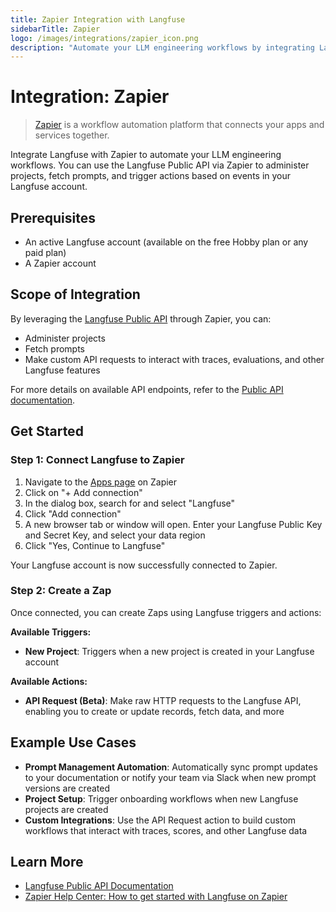 ```yaml
---
title: Zapier Integration with Langfuse
sidebarTitle: Zapier
logo: /images/integrations/zapier_icon.png
description: "Automate your LLM engineering workflows by integrating Langfuse with Zapier. Use the Langfuse Public API to administer projects and fetch prompts."
---
```


# Integration: Zapier

> [Zapier](https://zapier.com/) is a workflow automation platform that connects your apps and services together.

Integrate Langfuse with Zapier to automate your LLM engineering workflows. You can use the Langfuse Public API via Zapier to administer projects, fetch prompts, and trigger actions based on events in your Langfuse account.

## Prerequisites

- An active Langfuse account (available on the free Hobby plan or any paid plan)
- A Zapier account

## Scope of Integration

By leveraging the [Langfuse Public API](/docs/api-and-data-platform/features/public-api) through Zapier, you can:

- Administer projects
- Fetch prompts
- Make custom API requests to interact with traces, evaluations, and other Langfuse features

For more details on available API endpoints, refer to the [Public API documentation](/docs/api-and-data-platform/features/public-api).

## Get Started

<Steps>

### Step 1: Connect Langfuse to Zapier

1. Navigate to the [Apps page](https://zapier.com/app/connections) on Zapier
2. Click on "+ Add connection"
3. In the dialog box, search for and select "Langfuse"
4. Click "Add connection"
5. A new browser tab or window will open. Enter your Langfuse Public Key and Secret Key, and select your data region
6. Click "Yes, Continue to Langfuse"

Your Langfuse account is now successfully connected to Zapier.

### Step 2: Create a Zap

Once connected, you can create Zaps using Langfuse triggers and actions:

**Available Triggers:**

- **New Project**: Triggers when a new project is created in your Langfuse account

**Available Actions:**

- **API Request (Beta)**: Make raw HTTP requests to the Langfuse API, enabling you to create or update records, fetch data, and more

</Steps>

## Example Use Cases

- **Prompt Management Automation**: Automatically sync prompt updates to your documentation or notify your team via Slack when new prompt versions are created
- **Project Setup**: Trigger onboarding workflows when new Langfuse projects are created
- **Custom Integrations**: Use the API Request action to build custom workflows that interact with traces, scores, and other Langfuse data

## Learn More

- [Langfuse Public API Documentation](/docs/api-and-data-platform/features/public-api)
- [Zapier Help Center: How to get started with Langfuse on Zapier](https://help.zapier.com/hc/en-us/articles/39458665773581-How-to-get-started-with-Langfuse-on-Zapier)
